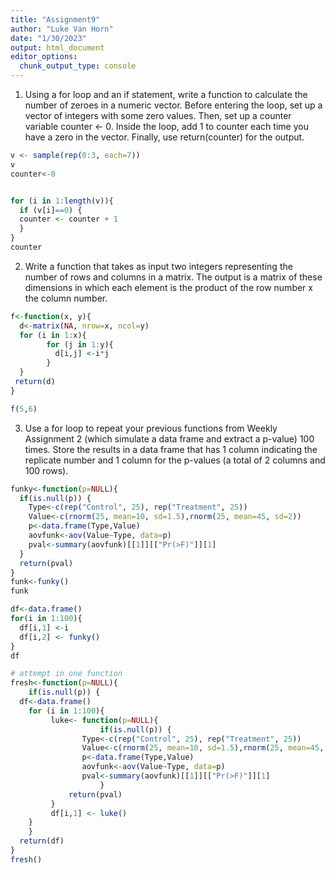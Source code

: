 ```yaml
---
title: "Assignment9"
author: "Luke Van Horn"
date: "1/30/2023"
output: html_document
editor_options: 
  chunk_output_type: console
---
```

1. Using a for loop and an if statement, write a function to calculate the number of zeroes in a numeric vector. Before entering the loop, set up a vector of integers with some zero values. Then, set up a counter variable counter <- 0. Inside the loop, add 1 to counter each time you have a zero in the vector. Finally, use return(counter) for the output.
```r

v <- sample(rep(0:3, each=7))
v
counter<-0


for (i in 1:length(v)){
  if (v[i]==0) {
  counter <- counter + 1
  }
}
counter
```


2. Write a function that takes as input two integers representing the number of rows and columns in a matrix. The output is a matrix of these dimensions in which each element is the product of the row number x the column number.
```r


f<-function(x, y){
  d<-matrix(NA, nrow=x, ncol=y)
  for (i in 1:x){
        for (j in 1:y){
          d[i,j] <-i*j
        }
  }
 return(d)
}

f(5,6)

```

3. Use a for loop to repeat your previous functions from Weekly Assignment 2 (which simulate a data frame and extract a p-value) 100 times. Store the results in a data frame that has 1 column indicating the replicate number and 1 column for the p-values (a total of 2 columns and 100 rows).
```r
funky<-function(p=NULL){
  if(is.null(p)) {
    Type<-c(rep("Control", 25), rep("Treatment", 25))
    Value<-c(rnorm(25, mean=10, sd=1.5),rnorm(25, mean=45, sd=2))
    p<-data.frame(Type,Value)
    aovfunk<-aov(Value~Type, data=p)
    pval<-summary(aovfunk)[[1]][["Pr(>F)"]][1]
  }
  return(pval)
}
funk<-funky()
funk

df<-data.frame()
for(i in 1:100){
  df[i,1] <-i
  df[i,2] <- funky()
}
df

# attempt in one function
fresh<-function(p=NULL){
    if(is.null(p)) {
  df<-data.frame()
    for (i in 1:100){
         luke<- function(p=NULL){
                    if(is.null(p)) {
                Type<-c(rep("Control", 25), rep("Treatment", 25))
                Value<-c(rnorm(25, mean=10, sd=1.5),rnorm(25, mean=45, sd=2))
                p<-data.frame(Type,Value)
                aovfunk<-aov(Value~Type, data=p)
                pval<-summary(aovfunk)[[1]][["Pr(>F)"]][1]
                    }
             return(pval)
         }
         df[i,1] <- luke()
    }
    }
  return(df)
}
fresh()



```



